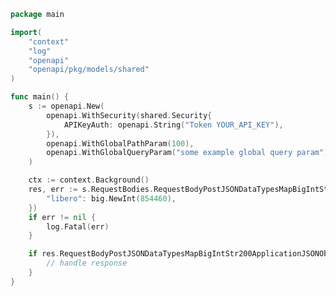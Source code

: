 ```go showLineNumbers copy filename="Request Body Post Json Data Types Map Big Int Str usage example"
package main

import(
	"context"
	"log"
	"openapi"
	"openapi/pkg/models/shared"
)

func main() {
    s := openapi.New(
        openapi.WithSecurity(shared.Security{
            APIKeyAuth: openapi.String("Token YOUR_API_KEY"),
        }),
        openapi.WithGlobalPathParam(100),
        openapi.WithGlobalQueryParam("some example global query param"),
    )

    ctx := context.Background()
    res, err := s.RequestBodies.RequestBodyPostJSONDataTypesMapBigIntStr(ctx, map[string]*big.Int{
        "libero": big.NewInt(854460),
    })
    if err != nil {
        log.Fatal(err)
    }

    if res.RequestBodyPostJSONDataTypesMapBigIntStr200ApplicationJSONObject != nil {
        // handle response
    }
}
```
